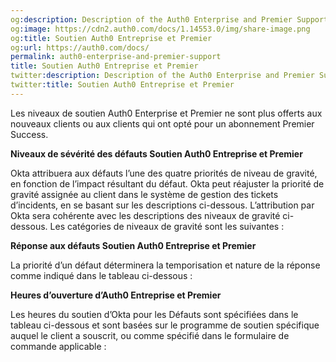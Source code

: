 ```yaml
---
og:description: Description of the Auth0 Enterprise and Premier Support plans
og:image: https://cdn2.auth0.com/docs/1.14553.0/img/share-image.png
og:title: Soutien Auth0 Entreprise et Premier
og:url: https://auth0.com/docs/
permalink: auth0-enterprise-and-premier-support
title: Soutien Auth0 Entreprise et Premier
twitter:description: Description of the Auth0 Enterprise and Premier Support plans
twitter:title: Soutien Auth0 Entreprise et Premier
---
```


Les niveaux de soutien Auth0 Enterprise et Premier ne sont plus offerts aux nouveaux clients ou aux clients qui ont opté pour un abonnement Premier Success.

**Niveaux de sévérité des défauts Soutien Auth0 Entreprise et Premier**

Okta attribuera aux défauts l’une des quatre priorités de niveau de gravité, en fonction de l’impact résultant du défaut. Okta peut réajuster la priorité de gravité assignée au client dans le système de gestion des tickets d’incidents, en se basant sur les descriptions ci-dessous. L’attribution par Okta sera cohérente avec les descriptions des niveaux de gravité ci-dessous. Les catégories de niveaux de gravité sont les suivantes :



**Réponse aux défauts Soutien Auth0 Entreprise et Premier**

La priorité d’un défaut déterminera la temporisation et nature de la réponse comme indiqué dans le tableau ci-dessous :



**Heures d’ouverture d’Auth0 Entreprise et Premier**

Les heures du soutien d’Okta pour les Défauts sont spécifiées dans le tableau ci-dessous et sont basées sur le programme de soutien spécifique auquel le client a souscrit, ou comme spécifié dans le formulaire de commande applicable :